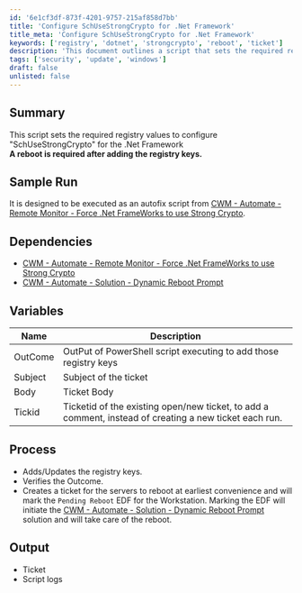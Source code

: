 ```yaml
---
id: '6e1cf3df-873f-4201-9757-215af858d7bb'
title: 'Configure SchUseStrongCrypto for .Net Framework'
title_meta: 'Configure SchUseStrongCrypto for .Net Framework'
keywords: ['registry', 'dotnet', 'strongcrypto', 'reboot', 'ticket']
description: 'This document outlines a script that sets the required registry values to configure "SchUseStrongCrypto" for the .Net Framework. A reboot is required after adding the registry keys. The script is designed to be executed as an autofix script from ConnectWise Automate, ensuring proper configuration and ticket management for reboots.'
tags: ['security', 'update', 'windows']
draft: false
unlisted: false
---
```

## Summary

This script sets the required registry values to configure "SchUseStrongCrypto" for the .Net Framework  
**A reboot is required after adding the registry keys.**

## Sample Run

It is designed to be executed as an autofix script from [CWM - Automate - Remote Monitor - Force .Net FrameWorks to use Strong Crypto](https://proval.itglue.com/5078775/docs/10861706).

## Dependencies

- [CWM - Automate - Remote Monitor - Force .Net FrameWorks to use Strong Crypto](https://proval.itglue.com/5078775/docs/10861706)  
- [CWM - Automate - Solution - Dynamic Reboot Prompt](https://proval.itglue.com/DOC-6276508-10910733)  

## Variables

| Name     | Description                                                                                                   |
|----------|---------------------------------------------------------------------------------------------------------------|
| OutCome  | OutPut of PowerShell script executing to add those registry keys                                             |
| Subject  | Subject of the ticket                                                                                         |
| Body     | Ticket Body                                                                                                   |
| Tickid   | Ticketid of the existing open/new ticket, to add a comment, instead of creating a new ticket each run.      |

## Process

- Adds/Updates the registry keys.
- Verifies the Outcome. 
- Creates a ticket for the servers to reboot at earliest convenience and will mark the `Pending Reboot` EDF for the Workstation. Marking the EDF will initiate the [CWM - Automate - Solution - Dynamic Reboot Prompt](https://proval.itglue.com/DOC-6276508-10910733) solution and will take care of the reboot.

## Output

- Ticket
- Script logs











